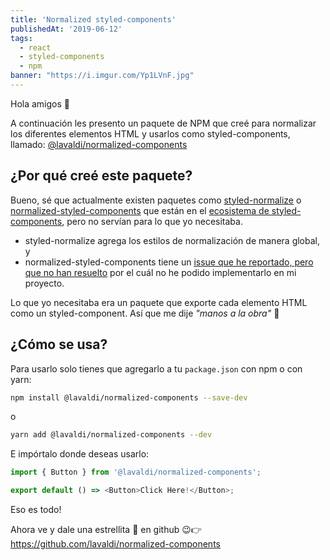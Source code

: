 ```yaml
---
title: 'Normalized styled-components'
publishedAt: '2019-06-12'
tags:
  - react
  - styled-components
  - npm
banner: "https://i.imgur.com/Yp1LVnF.jpg"
---
```


Hola amigos 👋

A continuación les presento un paquete de NPM que creé para normalizar los diferentes elementos HTML y usarlos como styled-components, llamado: [@lavaldi/normalized-components](https://www.npmjs.com/package/@lavaldi/normalized-components)

## ¿Por qué creé este paquete?

Bueno, sé que actualmente existen paquetes como [styled-normalize](https://github.com/sergeysova/styled-normalize) o [normalized-styled-components](https://github.com/yldio/normalized-styled-components) que están en el [ecosistema de styled-components](https://www.styled-components.com/ecosystem), pero no servían para lo que yo necesitaba.

- styled-normalize agrega los estilos de normalización de manera global, y
- normalized-styled-components tiene un [issue que he reportado, pero que no han resuelto](https://github.com/yldio/normalized-styled-components/issues/38) por el cuál no he podido implementarlo en mi proyecto.

Lo que yo necesitaba era un paquete que exporte cada elemento HTML como un styled-component. Así que me dije *"manos a la obra"* 💪

## ¿Cómo se usa?

Para usarlo solo tienes que agregarlo a tu `package.json` con npm o con yarn:

```bash
npm install @lavaldi/normalized-components --save-dev
```

o

```bash
yarn add @lavaldi/normalized-components --dev
```

E impórtalo donde deseas usarlo:

```js
import { Button } from '@lavaldi/normalized-components';

export default () => <Button>Click Here!</Button>;
```

Eso es todo!

Ahora ve y dale una estrellita 🌟 en github 😉👉https://github.com/lavaldi/normalized-components